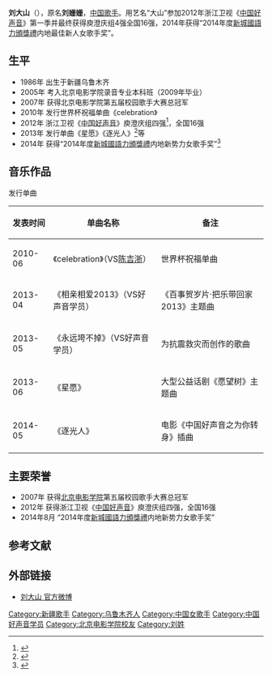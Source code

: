 {{blpsources|time=2014-09-06T14:58:15+00:00}}
{{primarysources|time=2014-09-06T14:58:15+00:00}}
{{藝人
|姓名 = 刘大山
|類型 = 女歌手
|圖片 = 
|圖片簡介 = 
|原名 =刘姗姗
|英文名 =  
|羅馬拼音 =  
|綽號 = 大山
|出生日期 = {{birth_date_and_age|1986|12|06}}
|出生地點 = {{CHN}}[[新疆維吾爾族自治區|新疆維吾爾族自治區]][[乌鲁木齐市|乌鲁木齐市]]
|国籍 ={{PRC}} 
|音樂類型 = 國語流行 
|職業 = [[歌手|歌手]] 
|唱片公司 = [[梦响强音|梦响强音]]
|经纪公司 = 梦响强音
|活躍年代 =  2014年至今
|相關團體 = [[中国好声音|中国好声音]]第一季
}}
'''刘大山'''（{{bd|1986年|12月6日|catIdx=l刘}}），原名'''刘姗姗'''，[[中国|中国]][[歌手|歌手]]。用艺名“大山”参加2012年浙江卫视《[[中国好声音|中国好声音]]》第一季并最终获得庾澄庆组4强全国16强，2014年获得“2014年度[[新城國語力頒獎禮|新城國語力頒獎禮]]内地最佳新人女歌手奖”。

==生平==
*1986年 出生于新疆乌鲁木齐
*2005年 考入北京电影学院录音专业本科班（2009年毕业）
*2007年 获得北京电影学院第五届校园歌手大赛总冠军
*2010年 发行世界杯祝福单曲《celebration》
*2012年 浙江卫视《[[中国好声音|中国好声音]]》庾澄庆组四强<ref>{{Cite web |url=http://gb.cri.cn/27564/2012/08/31/1326s3832244.htm |title=《中国好声音》哈林组4强：金池王韵壹大山吴莫愁 |accessdate=2014-08-30 |archive-date=2016-03-04 |archive-url=https://web.archive.org/web/20160304124958/http://gb.cri.cn/27564/2012/08/31/1326s3832244.htm |dead-url=no }}</ref>，全国16强
*2013年 发行单曲《星愿》《逐光人》<ref>{{Cite web |url=http://ent.163.com/14/0114/09/9IHQR2R600031H0O.html |title=“好声音”大山《逐光人》MV网易云音乐首播 |accessdate=2014-08-30 |archive-date=2019-07-28 |archive-url=https://web.archive.org/web/20190728211752/http://ent.163.com/14/0114/09/9IHQR2R600031H0O.html |dead-url=no }}</ref>等
*2014年 获得“2014年度[[新城國語力頒獎禮|新城國語力頒獎禮]]内地新势力女歌手奖”<ref>{{Cite web |url=http://ent.kankanews.com/c/2014-08-27/0015431073.shtml |title=《中国好声音》李琦大山新城国语力斩获奖项 现场飙高音high翻全场 |access-date=2014-08-30 |archive-url=https://web.archive.org/web/20140903073639/http://ent.kankanews.com/c/2014-08-27/0015431073.shtml |archive-date=2014-09-03 |dead-url=yes }}</ref>

==音乐作品==
发行单曲
{| class="wikitable"
|-
! 发表时间 !! 单曲名称 !! 备注
|-
| 2010-06 || 《celebration》（VS[[陈吉浙|陈吉浙]]） || 世界杯祝福单曲
|-
| 2013-04 || 《相亲相爱2013》（VS好声音学员） || 《百事贺岁片·把乐带回家2013》主题曲 
|-
| 2013-05 || 《永远垮不掉》（VS好声音学员）|| 为抗震救灾而创作的歌曲
|-
| 2013-06 || 《星愿》 || 大型公益话剧《愿望树》主题曲
|-
| 2014-05 || 《逐光人》 || 电影《中国好声音之为你转身》插曲
|}
==主要荣誉==
*2007年 获得[[北京电影学院|北京电影学院]]第五届校园歌手大赛总冠军
*2012年 获得浙江卫视《[[中国好声音|中国好声音]]》庾澄庆组四强，全国16强
*2014年8月 “2014年度[[2014年度新城國語力頒獎禮得獎名單|新城國語力頒獎禮]]内地新势力女歌手奖”
==参考文献==
{{reflist}}
==外部链接==
*[http://weibo.com/u/1742776450 刘大山 官方微博]{{Wayback|url=http://weibo.com/u/1742776450 |date=20130328210354 }} 

{{好声音家族}}
{{Authority control}}
{{DEFAULTSORT:L}}
[[Category:新疆歌手|Category:新疆歌手]]
[[Category:乌鲁木齐人|Category:乌鲁木齐人]]
[[Category:中国女歌手|Category:中国女歌手]] 
[[Category:中国好声音学员|Category:中国好声音学员]]
[[Category:北京电影学院校友|Category:北京电影学院校友]]
[[Category:刘姓|Category:刘姓]]